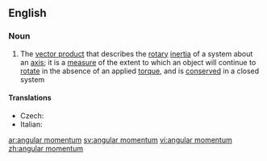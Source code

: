 ==English==

===Noun===
{{wikipedia}}
{{en-noun|sg=[[angular]] [[momentum]]|angular momenta}}

#{{physics}} The [[vector product]] that describes the [[rotary]] [[inertia]] of a system about an [[axis]]; it is a [[measure]] of the extent to which an object will continue to [[rotate]] in the absence of an applied [[torque]], and is [[conserved]] in a closed system

====Translations====
{{trans-top|angular momentum}}
* Czech: {{t+|cs|moment hybnosti|m}}
* Italian: {{t-|it|momento angolare|m}}
{{trans-mid}}

{{trans-bottom}}

[[ar:angular momentum]]
[[sv:angular momentum]]
[[vi:angular momentum]]
[[zh:angular momentum]]